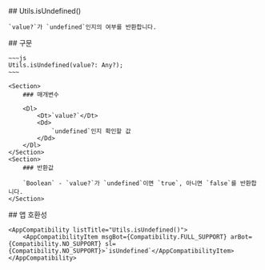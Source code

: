 
<Section>
    ## Utils.isUndefined()

    `value?`가 `undefined`인지의 여부를 반환합니다.
</Section>
<Section>
    ## 구문

    ~~~js
    Utils.isUndefined(value?: Any?);
    ~~~

    <Section>
        ### 매개변수

        <Dl>
            <Dt>`value?`</Dt>
            <Dd>
                `undefined`인지 확인할 값
            </Dd>
        </Dl>
    </Section>
    <Section>
        ### 반환값

        `Boolean` - `value?`가 `undefined`이면 `true`, 아니면 `false`를 반환합니다.
    </Section>
</Section>
<Section>
    ## 앱 호환성

    <AppCompatibility listTitle="Utils.isUndefined()">
        <AppCompatibilityItem msgBot={Compatibility.FULL_SUPPORT} arBot={Compatibility.NO_SUPPORT} sl={Compatibility.NO_SUPPORT}>`isUndefined`</AppCompatibilityItem>
    </AppCompatibility>
</Section>